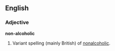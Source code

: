 ==English==
===Adjective===
'''non-alcoholic'''

#Variant spelling (mainly British) of [[nonalcoholic]].